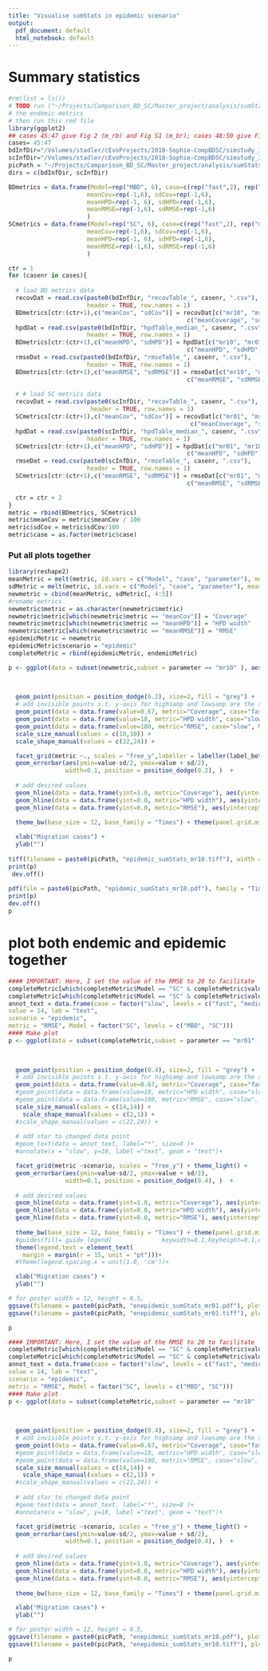 ```yaml
---
title: "Visualise sumStats in epidemic scenario"
output:
  pdf_document: default
  html_notebook: default
---
```


# Summary statistics

```r
#rm(list = ls())
# TODO run ("~/Projects/Comparison_BD_SC/Master_project/analysis/sumStats/endemic_case/generate_Fig2_part1.Rmd") to get 
# the endemic metrics
# then run this rmd file
library(ggplot2)
## cases 45:47 give Fig 2 (m_rb) and Fig S1 (m_br); cases 48:50 give Fig S4
cases= 45:47 
bdInfDir="/Volumes/stadler/cEvoProjects/2018-Sophie-CompBDSC/simstudy_3/data/summary_data/bdpsi/BD_rhoSamp/"
scInfDir="/Volumes/stadler/cEvoProjects/2018-Sophie-CompBDSC/simstudy_3/data/summary_data/sc_inf/BD_rhoSamp/"
picPath = "~/Projects/Comparison_BD_SC/Master_project/analysis/sumStats/epidemic_case/plots/"
dirs = c(bdInfDir, scInfDir)
```

```r
BDmetrics = data.frame(Model=rep("MBD", 6), case=c(rep("fast",2), rep("medium",2), rep("slow",2)), parameter=rep(c("mr01", "mr10"), 3),
                      meanCov=rep(-1,6), sdCov=rep(-1,6),
                      meanHPD=rep(-1, 6), sdHPD=rep(-1,6),
                      meanRMSE=rep(-1,6), sdRMSE=rep(-1,6)
                      )
SCmetrics = data.frame(Model=rep("SC", 6), case=c(rep("fast",2), rep("medium",2), rep("slow",2)), parameter=rep(c("mr01", "mr10"), 3),
                      meanCov=rep(-1,6), sdCov=rep(-1,6),
                      meanHPD=rep(-1, 6), sdHPD=rep(-1,6),
                      meanRMSE=rep(-1,6), sdRMSE=rep(-1,6)
                      )
```

```r
ctr = 1
for (casenr in cases){
  
  # load BD metrics data
  recovDat = read.csv(paste0(bdInfDir, "recovTable_", casenr, ".csv"), 
                      header = TRUE, row.names = 1)
  BDmetrics[ctr:(ctr+1),c("meanCov", "sdCov")] = recovDat[c("mr10", "mr01"),  
                                                  c("meanCoverage", "sdCoverage")]
  hpdDat = read.csv(paste0(bdInfDir, "hpdTable_median_", casenr, ".csv"), 
                      header = TRUE, row.names = 1)
  BDmetrics[ctr:(ctr+1),c("meanHPD", "sdHPD")] = hpdDat[c("mr10", "mr01"),  
                                                  c("meanHPD", "sdHPD")]
  rmseDat = read.csv(paste0(bdInfDir, "rmseTable_", casenr, ".csv"), 
                      header = TRUE, row.names = 1)
  BDmetrics[ctr:(ctr+1),c("meanRMSE", "sdRMSE")] = rmseDat[c("mr10", "mr01"),  
                                                  c("meanRMSE", "sdRMSE")]
  
  # # load SC metrics data
  recovDat = read.csv(paste0(scInfDir, "recovTable_", casenr, ".csv"), 
                       header = TRUE, row.names = 1)
  SCmetrics[ctr:(ctr+1),c("meanCov", "sdCov")] = recovDat[c("mr01", "mr10"),  
                                                   c("meanCoverage", "sdCoverage")]
  hpdDat = read.csv(paste0(scInfDir, "hpdTable_median_", casenr, ".csv"),
                      header = TRUE, row.names = 1)
  SCmetrics[ctr:(ctr+1),c("meanHPD", "sdHPD")] = hpdDat[c("mr01", "mr10"),
                                                  c("meanHPD", "sdHPD")]
  rmseDat = read.csv(paste0(scInfDir, "rmseTable_", casenr, ".csv"),
                      header = TRUE, row.names = 1)
  SCmetrics[ctr:(ctr+1),c("meanRMSE", "sdRMSE")] = rmseDat[c("mr01", "mr10"),
                                                  c("meanRMSE", "sdRMSE")]

  ctr = ctr + 2
}
metric = rbind(BDmetrics, SCmetrics)
metric$meanCov = metric$meanCov / 100
metric$sdCov = metric$sdCov/100
metric$case = as.factor(metric$case)
```







### Put all plots together
```r
library(reshape2)
meanMetric = melt(metric, id.vars = c("Model", "case", "parameter"), measure.vars = c("meanCov", "meanHPD", "meanRMSE"), variable.name = "metric")
sdMetric = melt(metric, id.vars = c("Model", "case", "parameter"), measure.vars = c("sdCov", "sdHPD", "sdRMSE"), value.name = "sd")
newmetric = cbind(meanMetric, sdMetric[, 4:5])
#rename metrics 
newmetric$metric = as.character(newmetric$metric)
newmetric$metric[which(newmetric$metric == "meanCov")] = "Coverage"
newmetric$metric[which(newmetric$metric == "meanHPD")] = "HPD width"
newmetric$metric[which(newmetric$metric == "meanRMSE")] = "RMSE"
epidemicMetric = newmetric
epidemicMetric$scenario = "epidemic"
completeMetric = rbind(epidemicMetric, endemicMetric)
```

```r
p <- ggplot(data = subset(newmetric,subset = parameter == "mr10" ), aes(x=case, y = value, shape=Model))+
                                                                        
                                                                        #fill=Model, col=Model)) +

  geom_point(position = position_dodge(0.2), size=2, fill = "grey") +
  # add invisible points s.t. y-axis for highsamp and lowsamp are the same
  geom_point(data = data.frame(value=0.67, metric="Coverage", case="fast", Model="MBD"), colour="white")+
  geom_point(data = data.frame(value=18, metric="HPD width", case="slow", Model="MBD"), colour="white")+
  geom_point(data = data.frame(value=180, metric="RMSE", case="slow", Model="MBD"), colour="white")+
  scale_size_manual(values = c(10,10)) + 
  scale_shape_manual(values = c(22,24)) + 

  facet_grid(metric ~., scales = "free_y",labeller = labeller(label_both)) + theme_light() + 
  geom_errorbar(aes(ymin=value-sd/2, ymax=value + sd/2), 
                width=0.1, position = position_dodge(0.2), )  +
  
  # add desired values
  geom_hline(data = data.frame(yint=1.0, metric="Coverage"), aes(yintercept=yint), linetype="dashed", colour="#990000", alpha=0.6)+ 
  geom_hline(data = data.frame(yint=0.0, metric="HPD width"), aes(yintercept=yint), linetype="dashed", colour="#990000", alpha=0.6)+
  geom_hline(data = data.frame(yint=0.0, metric="RMSE"), aes(yintercept=yint), linetype="dashed", colour="#990000", alpha=0.6) +
  
  theme_bw(base_size = 12, base_family = "Times") + theme(panel.grid.minor = element_blank()) +

  xlab("Migration cases") + 
  ylab("")
  
tiff(filename = paste0(picPath, "epidemic_sumStats_mr10.tiff"), width = 1500, height = 1500, units = "px", compression = "none", family="Times", res = 300)
print(p)
 dev.off()
 
pdf(file = paste0(picPath, "epidemic_sumStats_mr10.pdf"), family = "Times")
print(p)
dev.off()
p
```



# plot both endemic and epidemic together

```r
#### IMPORTANT: Here, I set the value of the RMSE to 20 to facilitate 
completeMetric[which(completeMetric$Model == "SC" & completeMetric$value == 79.50),"sd"] = 0
completeMetric[which(completeMetric$Model == "SC" & completeMetric$value == 79.50),"value"] = 15
annot_text = data.frame(case = factor("slow", levels = c("fast", "medium", "slow")),
value = 14, lab = "text",
scenario = "epidemic",
metric = "RMSE", Model = factor("SC", levels = c("MBD", "SC")))
#### Make plot
p <- ggplot(data = subset(completeMetric,subset = parameter == "mr01" ), aes(x=case, y = value, shape=Model))+
                                                                        
                                                                        #fill=Model, col=Model)) +

  geom_point(position = position_dodge(0.4), size=2, fill = "grey") +
  # add invisible points s.t. y-axis for highsamp and lowsamp are the same
  geom_point(data = data.frame(value=0.67, metric="Coverage", case="fast", Model="MBD"), colour="white")+
  #geom_point(data = data.frame(value=18, metric="HPD width", case="slow", Model="MBD"), colour="white")+
  #geom_point(data = data.frame(value=180, metric="RMSE", case="slow", Model="MBD"), colour="white")+
  scale_size_manual(values = c(14,14)) + 
    scale_shape_manual(values = c(2,1)) + 
  #scale_shape_manual(values = c(22,24)) + 
  
  # add star to changed data point
  #geom_text(data = annot_text, label="*", size=8 )+
  #annotate(x = "slow", y=10, label ="text", geom = "text")+

  facet_grid(metric ~scenario, scales = "free_y") + theme_light() + 
  geom_errorbar(aes(ymin=value-sd/2, ymax=value + sd/2), 
                width=0.1, position = position_dodge(0.4), )  +
  
  # add desired values
  geom_hline(data = data.frame(yint=1.0, metric="Coverage"), aes(yintercept=yint), linetype="dashed", colour="#990000", alpha=0.6)+ 
  geom_hline(data = data.frame(yint=0.0, metric="HPD width"), aes(yintercept=yint), linetype="dashed", colour="#990000", alpha=0.6)+
  geom_hline(data = data.frame(yint=0.0, metric="RMSE"), aes(yintercept=yint), linetype="dashed", colour="#990000", alpha=0.6) +
  
  theme_bw(base_size = 12, base_family = "Times") + theme(panel.grid.minor = element_blank(), legend.position = "top") +
  #guides(fill= guide_legend(              keywidth=0.1,keyheight=0.1,default.unit="inch"))+
  theme(legend.text = element_text(
    margin = margin(r = 15, unit = "pt")))+
  #theme(legend.spacing.x = unit(1.0, 'cm'))+

  xlab("Migration cases") + 
  ylab("") 

# for poster width = 12, height = 8.5,
ggsave(filename = paste0(picPath, "enepidemic_sumStats_mr01.pdf"), plot = p, width = 13, height = 10, units = "cm", dpi = 300)
ggsave(filename = paste0(picPath, "enepidemic_sumStats_mr01.tiff"), plot = p, width = 13, height = 10, units = "cm", dpi = 300)

p
```

```r
#### IMPORTANT: Here, I set the value of the RMSE to 20 to facilitate 
completeMetric[which(completeMetric$Model == "SC" & completeMetric$value == 79.50),"sd"] = 0
completeMetric[which(completeMetric$Model == "SC" & completeMetric$value == 79.50),"value"] = 15
annot_text = data.frame(case = factor("slow", levels = c("fast", "medium", "slow")),
value = 14, lab = "text",
scenario = "epidemic",
metric = "RMSE", Model = factor("SC", levels = c("MBD", "SC")))
#### Make plot
p <- ggplot(data = subset(completeMetric,subset = parameter == "mr10" ), aes(x=case, y = value, shape=Model))+
                                                                        
                                                                        #fill=Model, col=Model)) +

  geom_point(position = position_dodge(0.4), size=2, fill = "grey") +
  # add invisible points s.t. y-axis for highsamp and lowsamp are the same
  geom_point(data = data.frame(value=0.67, metric="Coverage", case="fast", Model="MBD"), colour="white")+
  #geom_point(data = data.frame(value=18, metric="HPD width", case="slow", Model="MBD"), colour="white")+
  #geom_point(data = data.frame(value=180, metric="RMSE", case="slow", Model="MBD"), colour="white")+
  scale_size_manual(values = c(14,14)) + 
    scale_shape_manual(values = c(2,1)) + 
  #scale_shape_manual(values = c(22,24)) + 
  
  # add star to changed data point
  #geom_text(data = annot_text, label="*", size=8 )+
  #annotate(x = "slow", y=10, label ="text", geom = "text")+

  facet_grid(metric ~scenario, scales = "free_y") + theme_light() + 
  geom_errorbar(aes(ymin=value-sd/2, ymax=value + sd/2), 
                width=0.1, position = position_dodge(0.4), )  +
  
  # add desired values
  geom_hline(data = data.frame(yint=1.0, metric="Coverage"), aes(yintercept=yint), linetype="dashed", colour="#990000", alpha=0.6)+ 
  geom_hline(data = data.frame(yint=0.0, metric="HPD width"), aes(yintercept=yint), linetype="dashed", colour="#990000", alpha=0.6)+
  geom_hline(data = data.frame(yint=0.0, metric="RMSE"), aes(yintercept=yint), linetype="dashed", colour="#990000", alpha=0.6) +
  
  theme_bw(base_size = 12, base_family = "Times") + theme(panel.grid.minor = element_blank(), legend.position = "top") +

  xlab("Migration cases") + 
  ylab("") 

# for poster width = 12, height = 8.5,
ggsave(filename = paste0(picPath, "enepidemic_sumStats_mr10.pdf"), plot = p, width = 13, height = 10, units = "cm", dpi = 300)
ggsave(filename = paste0(picPath, "enepidemic_sumStats_mr10.tiff"), plot = p, width = 13, height = 10, units = "cm", dpi = 300)

p
```


